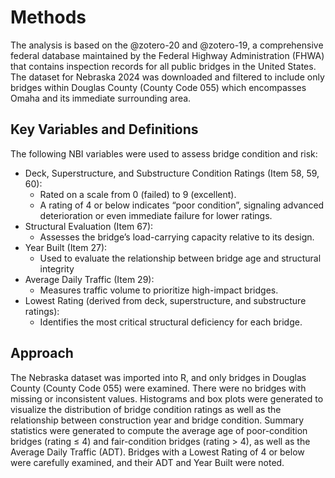 # Methods

The analysis is based on the @zotero-20 and @zotero-19, a comprehensive federal database maintained by the Federal Highway Administration (FHWA) that contains inspection records for all public bridges in the United States. The dataset for Nebraska 2024 was downloaded and filtered to include only bridges within Douglas County (County Code 055) which encompasses Omaha and its immediate surrounding area.

## Key Variables and Definitions

The following NBI variables were used to assess bridge condition and risk:

-   Deck, Superstructure, and Substructure Condition Ratings (Item 58, 59, 60):
    -   Rated on a scale from 0 (failed) to 9 (excellent).
    -   A rating of 4 or below indicates "poor condition", signaling advanced deterioration or even immediate failure for lower ratings.
-   Structural Evaluation (Item 67):
    -   Assesses the bridge's load-carrying capacity relative to its design.
-   Year Built (Item 27):
    -   Used to evaluate the relationship between bridge age and structural integrity
-   Average Daily Traffic (Item 29):
    -   Measures traffic volume to prioritize high-impact bridges.
-   Lowest Rating (derived from deck, superstructure, and substructure ratings):
    -   Identifies the most critical structural deficiency for each bridge.

## Approach

The Nebraska dataset was imported into R, and only bridges in Douglas County (County Code 055) were examined. There were no bridges with missing or inconsistent values. Histograms and box plots were generated to visualize the distribution of bridge condition ratings as well as the relationship between construction year and bridge condition. Summary statistics were generated to compute the average age of poor-condition bridges (rating ≤ 4) and fair-condition bridges (rating > 4), as well as the Average Daily Traffic (ADT). Bridges with a Lowest Rating of 4 or below were carefully examined, and their ADT and Year Built were noted.